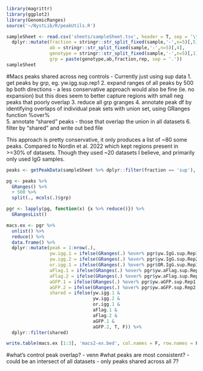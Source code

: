 ```r
library(magrittr)
library(ggplot2)
library(GenomicRanges)
source('~/NystLib/R/peakUtils.R')

```


```r
sampleSheet <- read.csv('sheets/sampleSheet.tsv', header = T, sep = '\t') %>%
  dplyr::mutate(fraction = stringr::str_split_fixed(sample,'-',n=5)[,5], 
                ab = stringr::str_split_fixed(sample,'-',n=5)[,4], 
                genotype = stringr::str_split_fixed(sample,'-',n=5)[,1], .before = 1,
                grp = paste(genotype,ab,fraction,rep, sep = '.'))
sampleSheet

```
#Macs peaks shared across neg controls
- Currently just using sup data
1. get peaks by grp, eg. yw.igg.sup.rep1
2. expand ranges of all peaks by 500 bp both directions 
  - a less conservative approach would also be fine (ie. no expansion) but this does seem to better capture regions with small neg peaks that poorly overlap
3. reduce all grp granges
4. annotate peak df by identifying overlaps of individual peak sets with union set, using GRanges function %over%  
5. annotate "shared" peaks - those that overlap the union in all datasets
6. filter by "shared" and write out bed file

This approach is pretty conservative, it only produces a list of ~80 some peaks. 
Compared to Nordin et al. 2022 which kept regions present in >=30% of datasets. Though they used ~20 datasets I believe, and primarily only used IgG samples. 


```r

peaks <- getPeakData(sampleSheet %>% dplyr::filter(fraction == 'sup'), by = 'grp', narrowPeak_colname = 'peak_allFrags')

pg <- peaks %>% 
  GRanges() %>%
  + 500 %>%
  split(., mcols(.)$grp)

pgr <- lapply(pg, function(x) {x %>% reduce()}) %>%
  GRangesList()

macs.ex <- pgr %>%
  unlist() %>%
  reduce() %>%
  data.frame() %>%
  dplyr::mutate(peak = 1:nrow(.),
                yw.igg.1 = ifelse(GRanges(.) %over% pgr$yw.IgG.sup.Rep1, T, F),
                yw.igg.2 = ifelse(GRanges(.) %over% pgr$yw.IgG.sup.Rep2, T, F),
                or.igg.1 = ifelse(GRanges(.) %over% pgr$OR.IgG.sup.Rep1, T, F),
                aFlag.1 = ifelse(GRanges(.) %over% pgr$yw.aFlag.sup.Rep1, T, F),
                aFlag.2 = ifelse(GRanges(.) %over% pgr$yw.aFlag.sup.Rep2, T, F),
                aGFP.1 = ifelse(GRanges(.) %over% pgr$yw.aGFP.sup.Rep1, T, F),
                aGFP.2 = ifelse(GRanges(.) %over% pgr$yw.aGFP.sup.Rep2, T, F),
                shared = ifelse(yw.igg.1 &
                                yw.igg.2 &
                                or.igg.1 &
                                aFlag.1 &
                                aFlag.2 &
                                aGFP.1 &
                                aGFP.2, T, F)) %>%
  dplyr::filter(shared)

write.table(macs.ex [1:3], 'macs2-ex.bed', col.names = F, row.names = F, quote = F)                


```


#what's control peak overlap? - venn
#what peaks are most consistent?
- could be an intersect of all datasets - only peaks shared across all 7?
